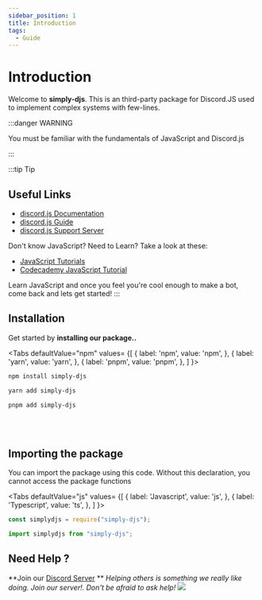 ```yaml
---
sidebar_position: 1
title: Introduction
tags: 
  - Guide
---
```


# Introduction

Welcome to **simply-djs**. This is an third-party package for Discord.JS used to implement complex systems with few-lines.

:::danger WARNING

You must be familiar with the fundamentals of JavaScript and Discord.js

:::

:::tip Tip
## Useful Links
- [discord.js Documentation](https://discord.js.org/)
- [discord.js Guide](https://discordjs.guide/#before-you-begin)
- [discord.js Support Server](https://discord.gg/djs)

Don't know JavaScript? Need to Learn? Take a look at these:

- [JavaScript Tutorials](https://javascript.info/)
- [Codecademy JavaScript Tutorial](https://www.codecademy.com/learn/introduction-to-javascript)

Learn JavaScript and once you feel you're cool enough to make a bot, come back and lets get started!
:::

## Installation

Get started by **installing our package..**


<Tabs
  defaultValue="npm"
  values= {[
    { label: 'npm', value: 'npm', },
    { label: 'yarn', value: 'yarn', },
    { label: 'pnpm', value: 'pnpm', },
  ]
}>
<TabItem value="npm">

```bash
npm install simply-djs
```

</TabItem>

<TabItem value="yarn">

```bash
yarn add simply-djs
```

</TabItem>

<TabItem value="pnpm">

```bash
pnpm add simply-djs
```

</TabItem>

</Tabs>

<br></br>


## Importing the package

You can import the package using this code. Without this declaration, you cannot access the package functions

<Tabs
  defaultValue="js"
  values= {[
    { label: 'Javascript', value: 'js', },
    { label: 'Typescript', value: 'ts', },
  ]
}>
<TabItem value="js">

```js
const simplydjs = require("simply-djs");
```

</TabItem>

<TabItem value="ts">

```ts
import simplydjs from "simply-djs";
```

</TabItem>
</Tabs>


## Need Help ?
**Join our <a class="link" href="https://discord.gg/3JzDV9T5Fn">Discord Server</a> **
*Helping others is something we really like doing. Join our server!. Don't be afraid to ask help!*
<a href="https://discord.gg/3JzDV9T5Fn"><img src="https://invidget.switchblade.xyz/3JzDV9T5Fn" /></a>